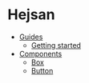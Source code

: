 # Hejsan

- [Guides](guide/readme.mdx)
  - [Getting started](guide/getting-started.mdx)
- [Components](components/readme.mdx)
  - [Box](components/box.mdx)
  - [Button](components/button.mdx)
